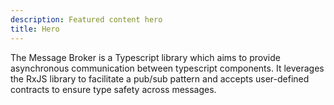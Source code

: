 ```yaml
---
description: Featured content hero
title: Hero
---
```


<Hero title="Message Broker">
  The Message Broker is a Typescript library which aims to provide asynchronous communication between typescript components.
  It leverages the RxJS library to facilitate a pub/sub pattern and accepts user-defined contracts to ensure type safety across messages.
</Hero>
